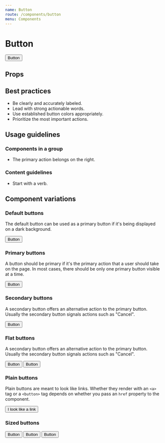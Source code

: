 ```yaml
---
name: Button
route: /components/button
menu: Components
---
```





# Button

<Playground wrapper={Wrapper}>
  <Button primary>Button</Button>
</Playground>

## Props

<PropTable component={Button} />

## Best practices
- Be clearly and accurately labeled.
- Lead with strong actionable words.
- Use established button colors appropriately.
- Prioritize the most important actions.

## Usage guidelines

### Components in a group
- The primary action belongs on the right.

### Content guidelines
- Start with a verb.

## Component variations

### Default buttons
The default button can be used as a primary button if it's being displayed
on a dark background.

<Playground wrapper={Wrapper}>
  <Button>Button</Button>
</Playground>

### Primary buttons
A button should be primary if it's the primary action that a user should take
on the page. In most cases, there should be only one primary button visible
at a time.

<Playground wrapper={Wrapper}>
  <Button primary>Button</Button>
</Playground>

### Secondary buttons
A secondary button offers an alternative action to the primary button.
Usually the secondary button signals actions such as "Cancel".

<Playground wrapper={Wrapper}>
  <Button secondary>Button</Button>
</Playground>

### Flat buttons
A secondary button offers an alternative action to the primary button.
Usually the secondary button signals actions such as "Cancel".

<Playground wrapper={Wrapper}>
  <Fragment>
    <Button flat primary>Button</Button>
    <Button flat secondary>Button</Button>
  </Fragment>
</Playground>

### Plain buttons
Plain buttons are meant to look like links. Whether they render with an
`<a>` tag or a `<button>` tag depends on whether you pass an `href`
property to the component.

<Playground wrapper={Wrapper}>
  <Button plain primary href="#">I look like a link</Button>
</Playground>

### Sized buttons

<Playground wrapper={Wrapper}>
  <Fragment>
    <Button size={Button.KILO}>Button</Button>
    <Button size={Button.MEGA}>Button</Button>
    <Button size={Button.GIGA}>Button</Button>
  </Fragment>
</Playground>

